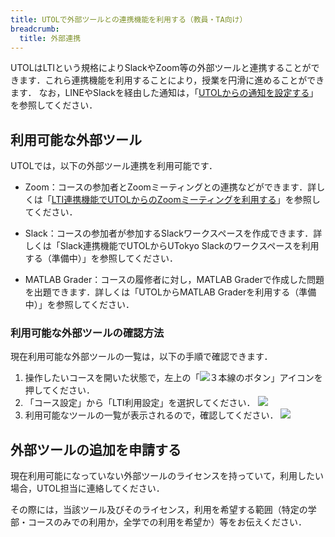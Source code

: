 ```yaml
---
title: UTOLで外部ツールとの連携機能を利用する（教員・TA向け）
breadcrumb:
  title: 外部連携
---
```


UTOLはLTIという規格によりSlackやZoom等の外部ツールと連携することができます．これら連携機能を利用することにより，授業を円滑に進めることができます．
なお，LINEやSlackを経由した通知は，「[UTOLからの通知を設定する](../../notification/)」を参照してください．

## 利用可能な外部ツール
UTOLでは，以下の外部ツール連携を利用可能です．
- Zoom：コースの参加者とZoomミーティングとの連携などができます．詳しくは「[LTI連携機能でUTOLからのZoomミーティングを利用する](./zoom/)」を参照してください．

- Slack：コースの参加者が参加するSlackワークスペースを作成できます．詳しくは「Slack連携機能でUTOLからUTokyo Slackのワークスペースを利用する（準備中）」を参照してください．

- MATLAB Grader：コースの履修者に対し，MATLAB Graderで作成した問題を出題できます．詳しくは「UTOLからMATLAB Graderを利用する（準備中）」を参照してください．

### 利用可能な外部ツールの確認方法
現在利用可能な外部ツールの一覧は，以下の手順で確認できます．
1. 操作したいコースを開いた状態で，左上の「![３本線のボタン](../../_icons/hamburger.png)」アイコンを押してください．
2. 「コース設定」から「LTI利用設定」を選択してください．
![](utol_lti_setting_1.png)
3. 利用可能なツールの一覧が表示されるので，確認してください．
![](utol_lti_setting_2.png)

## 外部ツールの追加を申請する
現在利用可能になっていない外部ツールのライセンスを持っていて，利用したい場合，UTOL担当に連絡してください．

その際には，当該ツール及びそのライセンス，利用を希望する範囲（特定の学部・コースのみでの利用か，全学での利用を希望か）等をお伝えください．
